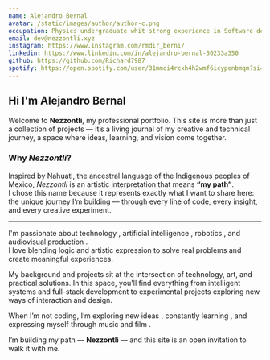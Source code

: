 ```yaml
---
name: Alejandro Bernal
avatar: /static/images/author/author-c.png
occupation: Physics undergraduate whit strong experience in Software development
email: dev@nezzontli.xyz
instagram: https://www.instagram.com/rmdir_berni/
linkedin: https://www.linkedin.com/in/alejandro-bernal-50233a350
github: https://github.com/Richard7987
spotify: https://open.spotify.com/user/31mmci4rcxh4h2wmf6icypenbmqm?si=13969c33ffef4d61
---
```



## Hi <Twemoji emoji="wave" /> I'm Alejandro Bernal

Welcome to **Nezzontli**, my professional portfolio. This site is more than just a collection of projects — it’s a living journal of my creative and technical journey, a space where ideas, learning, and vision come together.

### Why *Nezzontli*?

Inspired by Nahuatl, the ancestral language of the Indigenous peoples of Mexico, *Nezzontli* is an artistic interpretation that means **“my path”**.  
I chose this name because it represents exactly what I want to share here: the unique journey I’m building — through every line of code, every insight, and every creative experiment.

---

I'm passionate about technology <Twemoji emoji="robot" />, artificial intelligence <Twemoji emoji="brain" />, robotics <Twemoji emoji="mechanical arm" />, and audiovisual production <Twemoji emoji="clapper board" />.  
I love blending logic and artistic expression to solve real problems and create meaningful experiences.

My background and projects sit at the intersection of technology, art, and practical solutions. In this space, you'll find everything from intelligent systems and full-stack development to experimental projects exploring new ways of interaction and design.

When I’m not coding, I’m exploring new ideas <Twemoji emoji="sparkles" />, constantly learning <Twemoji emoji="books" />, and expressing myself through music and film <Twemoji emoji="film frames" />.

I’m building my path — **Nezzontli** — and this site is an open invitation to walk it with me.
